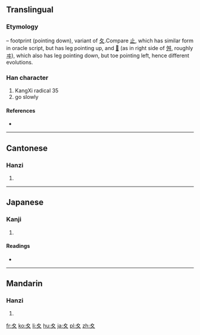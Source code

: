 {{also|夂|攵}}
==Translingual==
{{stroke order|type=animate}}

===Etymology===
{{liushu|p}} – footprint (pointing down), variant of [[夂]].Compare [[止]], which has similar form in oracle script, but has leg pointing up, and [[𡕒]] (as in right side of [[舛]], roughly [[ヰ]]), which also has leg pointing down, but toe pointing left, hence different evolutions.

{{Han etyl}}

===Han character===
{{Han char|rn=35|rad=夊|as=00|sn=3|four=|canj=竹水 (HE), XX竹水 (XXHE)}}

# KangXi radical 35
# go slowly

====References====
* {{Han ref|kx=0245.010|dkj=05708|dj=0485.180|hdz=20867.160|uh=590A|ud=22794}}

----

==Cantonese==

===Hanzi===
{{yue-hanzi|jyut=|y=seui1}}

# {{defn|Cantonese|sort=夊00}}

----

==Japanese==

===Kanji===
{{ja-kanji|grade=9|rs=夊00}}

# {{defn|Japanese|sort=夊00}}

====Readings====
* {{ja-readings|on=[[すい]] (sui)|kun=[[すいにょう]] (suinyō)}}

----

==Mandarin==

===Hanzi===
{{cmn-hanzi|pin=[[suī]] ([[sui1]])|wg=sui<sup>1</sup>}}

# {{defn|Mandarin|sort=夊00}}

[[fr:夊]]
[[ko:夊]]
[[li:夊]]
[[hu:夊]]
[[ja:夊]]
[[pl:夊]]
[[zh:夊]]